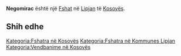 {{Fshat në Kosovës
 | Emri                = Negomirac
| srp_N_name = Negomirac
| srp_N_FULL_NAME_RO = Negomirac
| srp_N_FULL_NAME_ND_RO = Negomirac
| srp_N_SORT_NAME_RG = NEGOMIRAC
| srp_N_FULL_NAME_RG = Negomirac
| srp_N_FULL_NAME_ND_RG = Negomirac
| std_V_name = Hegamirac
| std_V_FULL_NAME_RO = Hegamirac
| std_V_FULL_NAME_ND_RO = Hegamirac
| std_V_SORT_NAME_RG = HEGAMIRAC
| std_V_FULL_NAME_RG = Hegamirac
| std_V_FULL_NAME_ND_RG = Hegamirac

 | Emri (Rasa dhanore) = 
 | Figura              = 
 | Shteti              = Kosovo
 | Komuna              = Lipjan
 | Kodi postar         = 
 | Sipërfaqja          = 

 | Popullsia           = 

 | Regj. i popullsisë  = 
 | Dend. e popullsisë  = 
 | Faqja zyrtare       = 
 <!--- Koordinatat ----> 
 | Gjerësia            = 43.1075
 | Gjatësia            = 20.856667
 | Lartësia            = 
}}
'''Negomirac''' është një [[Fshat]] në [[Lipjan]] të [[Kosovës]].

<!-- == Gjeografia == -->
<!-- == Historia == -->
<!-- == Demografia == -->
== Shih edhe ==
{{Komuna Lipjan}}
{{Kosovo-Administrata-Cung}}

[[Kategoria:Fshatra në Kosovës]]
[[Kategoria:Fshatra në Kommunes Lipjan]]
[[Kategoria:Vendbanime në Kosovës]]